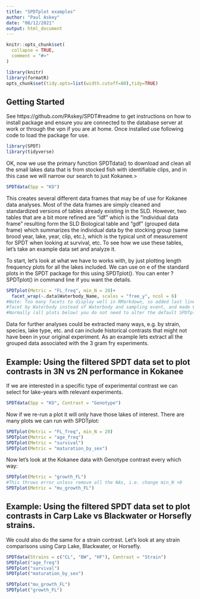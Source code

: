 ```yaml
---
title: "SPDTplot examples"
author: "Paul Askey"
date: "08/12/2021"
output: html_document
---
```


```r
knitr::opts_chunk$set(
  collapse = TRUE,
  comment = "#>"
)

library(knitr)
library(formatR)
opts_chunk$set(tidy.opts=list(width.cutoff=80),tidy=TRUE)

```


## Getting Started

See  https://github.com/PAskey/SPDT#readme to get instructions on how to install package and ensure you are connected to the database server at work or through the vpn if you are at home. Once installed use following code to load the package for use.

```r
library(SPDT)
library(tidyverse)
```

OK, now we use the primary function SPDTdata() to download and clean all the small lakes data that is from stocked fish with identifiable clips, and in this case we will narrow our search to just Kokanee.>

```r
SPDTdata(Spp = "KO")
```

This creates several different data frames that may be of use for Kokanee data analyses. Most of the data frames are simply cleaned and standardized versions of tables already existing in the SLD. However, two tables that are a bit more refined are "idf" which is the "individual data frame" resulting form the SLD Biological table and "gdf" (grouped data frame) which summarizes the individual data by the stocking group (same brood year, lake, year, clip, etc.), which is the typical unit of measurement for SPDT when looking at survival, etc. To see how we use these tables, let's take an example data set and analyze it.

To start, let's look at what we have to works with, by just plotting length frequency plots for all the lakes included. We can use on e of the standard plots in the SPDT package for this using SPDTplot(). You can enter ?SPDTplot() in command line if you want the details.

```r
SPDTplot(Metric = "FL_freq", min_N = 20)+
  facet_wrap(~.data$Waterbody_Name, scales = "free_y", ncol = 6)
#Note: Too many facets to display well in RMarkdown, so added last line to makes less facets and more columns than the default.
#facet by Waterbody instead of Waterbody and sampling event, and made 6 columns (defaults to 3 normally)
#Normally (all plots below) you do not need to alter the default SPDTplot

```


Data for further analyses could be extracted many ways, e.g. by strain, species, lake type, etc. and can include historical contrasts that might not have been in your original experiment. As an example lets extract all the grouped data associated with the 3 gram fry experiments.

## Example: Using the filtered SPDT data set to plot contrasts in 3N vs 2N performance in Kokanee

If we are interested in a specific type of experimental contrast we can select for lake-years with relevant experiments.

```r
SPDTdata(Spp = "KO", Contrast = "Genotype")
```

Now if we re-run a plot it will only have those lakes of interest. There are many plots we can run with SPDTplot:


```r
SPDTplot(Metric = "FL_freq", min_N = 20)
SPDTplot(Metric = "age_freq")
SPDTplot(Metric = "survival")
SPDTplot(Metric = "maturation_by_sex")
```

Now let's look at the Kokanee data with Genotype contrast every which way:

```r

SPDTplot(Metric = "growth_FL")
#This throws error unless remove all the NAs, i.e. change min_N >0 
SPDTplot(Metric = "mu_growth_FL")
```



## Example: Using the filtered SPDT data set to plot contrasts in Carp Lake vs Blackwater or Horsefly strains.


We could also do the same for a strain contrast. Let's look at any strain comparisons using Carp Lake, Blackwater, or Horsefly.


```r
SPDTdata(Strains = c("CL", "BW", "HF"), Contrast = "Strain")
SPDTplot("age_freq")
SPDTplot("survival")
SPDTplot("maturation_by_sex")
```

```r
SPDTplot("mu_growth_FL")
SPDTplot("growth_FL")
```


